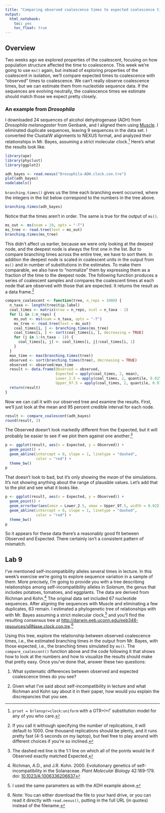 ```yaml
---
title: "Comparing observed coalescence times to expected coalescence times"
output: 
  html_notebook:
    toc: yes
    toc_float: true
---
```


## Overview

Two weeks ago we explored properties of the coalescent, focusing on how population structure affected the time to coalescence. This week we're going to use `ms()` again, but instead of exploring properties of the coalescent in isolation, we'll compare expected times to coalescence with "observed" times to coalescence. We can't really observe coalescence times, but we can estimate them from nucleotide sequence data. If the sequences are evolving neutrally, the coalescence times we estimate should match those we expect pretty closely.

### An example from *Drosophila*

I downloaded 24 sequences of alcohol dehydrogenase (ADH) from *Drosophila melanogaster* from Genbank, and I aligned them using [Muscle](https://www.ebi.ac.uk/Tools/services/web_muscle/toolform.ebi). I eliminated duplicate sequences, leaving 9 sequences in the data set. I converted the ClustalW alignments to NEXUS format, and analyzed their relationships in Mr. Bayes, assuming a strict molecular clock.^[`prset = brlenspr=clock:uniform` with a GTR+I+$\Gamma$ substitution model for any of you who care.] Here's what the results look like.

```r
library(ape)
library(phyclust)
library(ggplot2)

adh_bayes <- read.nexus("Drosophila-ADH.clock.con.tre")
plot(adh_bayes)
nodelabels()
```
`branching.times()` gives us the time each branching event occurred, where the integers in the list below correspond to the numbers in the tree above.

```r
branching.times(adh_bayes)
```

Notice that the times aren't in order. The same is true for the output of `ms()`.
```r
ms_out <- ms(nsam = 10, opts = "-T")
ms_tree <- read.tree(text = ms_out)
branching.times(ms_tree)
```

This didn't affect us earlier, because we were only looking at the deepest node, and the deepest node is always the first one in the list. But to compare branching times across the entire tree, we have to sort them. In addition the deepest node is scaled in coalescent units in the output from `ms()` and in number of substitutions in the estimates. To make them comparable, we also have to "normalize" them by expressing them as a fraction of the time to the deepest node. The following function produces a series of coalescent samples and compares the coalescent times at each node that are observed with those that are expected. It returns the result as a data frame.^[If you call it withough specifying the number of replications, it will default to 1000. One thousand replications should be plenty, and it runs pretty fast (4-5 seconds on my laptop), but feel free to play around with different choices if you're so inclined.] 

```r
compare_coalescent <- function(tree, n_reps = 1000) {
  n_taxa <- length(tree$tip.label)
  coal_times <- matrix(nrow = n_reps, ncol = n_taxa - 1)
  for (i in 1:n_reps) {
    ms_out <- ms(nsam = n_taxa, opts = "-T")
    ms_tree <- read.tree(text = ms_out)
    coal_times[i, ] <- branching.times(ms_tree)
    coal_times[i, ] <- sort(coal_times[i, ], decreasing = TRUE)
    for (j in 1:(n_taxa - 1)) {
      coal_times[i, j] <- coal_times[i, j]/coal_times[i, 1]
    }
  }
  max_time <- max(branching.times(tree))
  observed <- sort(branching.times(tree), decreasing = TRUE)
  observed <- observed/max_time
  result <- data.frame(Observed = observed,
                       Expected = apply(coal_times, 2, mean),
                       Lower_2.5 = apply(coal_times, 2, quantile, 0.025),
                       Upper_97.5 = apply(coal_times, 2, quantile, 0.975))
  return(result)
}
```

Now we can call it with our observed tree and examine the results. First, we'll just look at the mean and 95 percent credible interval for each node.

```r
result <- compare_coalescent(adh_bayes)
round(result, 3)
```

The Observed doesn't look markedly different from the Expected, but it will probably be easier to see if we plot them against one another.^[The dashed red line is the 1:1 line on which all of the points would lie if Observed exactly matched Expected.]

```r
p <- ggplot(result, aes(x = Expected, y = Observed)) +
  geom_point() +
  geom_abline(intercept = 0, slope = 1, linetype = "dashed", 
              color = "red") +
  theme_bw()
p
```
That doesn't look to bad, but it's only showing the *mean* of the simulations. It's not showing anything about the range of plausible values. Let's add that to the plot and see what it looks like.

```r
p <- ggplot(result, aes(x = Expected, y = Observed)) +
  geom_point() +
  geom_errorbar(aes(xmin = Lower_2.5, xmax = Upper_97.5, width = 0.02)) +
  geom_abline(intercept = 0, slope = 1, linetype = "dashed", 
              color = "red") +
  theme_bw()
p
```

So it appears for these data there's a reasonably good fit between Observed and Expected. There certainly isn't a consistent pattern of mismatch.

## Lab 9

I've mentioned self-incompatibility alleles several times in lecture. In this week's exercise we're going to explore sequence variation in a sample of them. More precisely, I'm going to provide you with a tree describing relationships among self-incompatibility alleles in *Solanum*, the genus that includes potatoes, tomatoes, and eggplants. The data are derived from Richman and Kohn.^[Richman, A.D., and J.R. Kohn.  2000.  Evolutionary genetics of self-incompatibility in the Solanaceae.  *Plant Molecular Biology*  42:169-179. doi: [10.1023/A:1006336206637](https://dx.doi.org/10.1023/A:1006336206637)] The original data set included 67 nucleotide sequences. After aligning the sequences with Muscle and eliminating a few duplicates, 63 remain. I estimated a phylogenetic tree of relationships with with Mr. Bayes assuming a strict molecular clock,^[I used the same parameters as with the ADH example above.] and you'll find the resulting consensus tree at [http://darwin.eeb.uconn.edu/eeb348-resources/sRNase.clock.con.tre](http://darwin.eeb.uconn.edu/eeb348-resources/sRNase.clock.con.tre).^[Note: You can either download the file to your hard drive, or you can read it directly with `read.nexus()`, putting in the full URL (in quotes) instead of the filename.] 

Using this tree, explore the relationship between observed coalescence times, i.e., the estimated branching times in the output from Mr. Bayes, with those expected, i.e., the branching times simulated by `ms()`. The `compare_coalescent()` function above and the code following it that shows how to look at the numbers and how to visualize the results should make that pretty easy. Once you've done that, answer these two questions:

1. What systematic differences between observed and expected coalescence times do you see?

2. Given what I've said about self-incompatibility in lecture and what Richman and Kohn say about it in their paper, how would you explain the discrepancies that you see.